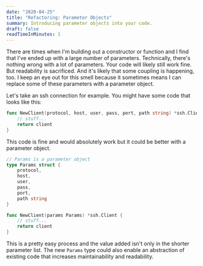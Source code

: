 ```yaml
---
date: "2020-04-25"
title: "Refactoring: Parameter Objects"
summary: Introducing parameter objects into your code.
draft: false
readTimeInMinutes: 1
---
```


There are times when I'm building out a constructor or function and I find that I've ended up with a large number of parameters. Technically, there's nothing wrong with a lot of parameters. Your code will likely still work fine. But readability is sacrificed. And it's likely that some coupling is happening, too. I keep an eye out for this smell because it sometimes means I can replace some of these parameters with a parameter object.

Let's take an ssh connection for example. You might have some code that looks like this:

```go
func NewClient(protocol, host, user, pass, port, path string) *ssh.Client {
    // stuff...
    return client
}
```

This code is fine and would absolutely work but it could be better with a parameter object.

```go
// Params is a parameter object
type Params struct {
    protocol,
    host,
    user,
    pass,
    port,
    path string
}

func NewClient(params Params) *ssh.Client {
    // stuff...
    return client
}
```

This is a pretty easy process and the value added isn't only in the shorter parameter list. The new `Params` type could also enable an abstraction of existing code that increases maintainability and readability.
